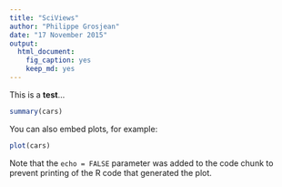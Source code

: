 ```yaml
---
title: "SciViews"
author: "Philippe Grosjean"
date: "17 November 2015"
output: 
  html_document: 
    fig_caption: yes
    keep_md: yes
---
```


This is a **test**...
```r
summary(cars)
```

You can also embed plots, for example:

```r
plot(cars)
```

Note that the `echo = FALSE` parameter was added to the code chunk to prevent printing of the R code that generated the plot.
